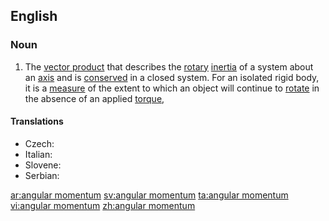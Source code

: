 ==English==

===Noun===
{{wikipedia}}
{{en-noun|sg=[[angular]] [[momentum]]|angular momenta}}

#{{physics}} The [[vector product]] that describes the [[rotary]] [[inertia]] of a system about an [[axis]] and is [[conserved]] in a closed system. For an isolated rigid body, it is a [[measure]] of the extent to which an object will continue to [[rotate]] in the absence of an applied [[torque]], 

====Translations====
{{trans-top|angular momentum}}
* Czech: {{t-|cs|moment hybnosti|m}}
* Italian: {{t-|it|momento angolare|m}}
* Slovene: {{t-|sl|kotni moment|m}}
* Serbian: {{t-|sr|ugaoni moment|m}}
{{trans-mid}}

{{trans-bottom}}

[[ar:angular momentum]]
[[sv:angular momentum]]
[[ta:angular momentum]]
[[vi:angular momentum]]
[[zh:angular momentum]]
